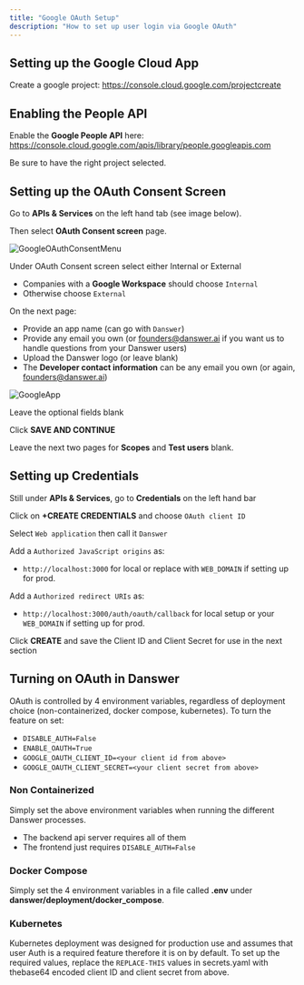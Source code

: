 ```yaml
---
title: "Google OAuth Setup"
description: "How to set up user login via Google OAuth"
---
```


## Setting up the Google Cloud App
Create a google project: https://console.cloud.google.com/projectcreate


## Enabling the People API
Enable the **Google People API** here: https://console.cloud.google.com/apis/library/people.googleapis.com

Be sure to have the right project selected.


## Setting up the OAuth Consent Screen
Go to **APIs & Services** on the left hand tab (see image below).

Then select **OAuth Consent screen** page.

![GoogleOAuthConsentMenu](/images/google_oauth_setup/GoogleOAuthConsentMenu.png)

Under OAuth Consent screen select either Internal or External
- Companies with a **Google Workspace** should choose `Internal`
- Otherwise choose `External`

On the next page:
- Provide an app name (can go with `Danswer`)
- Provide any email you own (or founders@danswer.ai if you want us to handle questions from your Danswer users)
- Upload the Danswer logo (or leave blank)
- The **Developer contact information** can be any email you own (or again, founders@danswer.ai)

![GoogleApp](/images/google_oauth_setup/GoogleApp.png)

Leave the optional fields blank

Click **SAVE AND CONTINUE**

Leave the next two pages for **Scopes** and **Test users** blank.


## Setting up Credentials
Still under **APIs & Services**, go to **Credentials** on the left hand bar

Click on **+CREATE CREDENTIALS** and choose `OAuth client ID`

Select `Web application` then call it `Danswer`

Add a `Authorized JavaScript origins` as:
- `http://localhost:3000` for local or replace with `WEB_DOMAIN` if setting up for prod.

Add a `Authorized redirect URIs` as:
- `http://localhost:3000/auth/oauth/callback` for local setup or your `WEB_DOMAIN` if setting up for prod.

Click **CREATE** and save the Client ID and Client Secret for use in the next section


## Turning on OAuth in Danswer
OAuth is controlled by 4 environment variables, regardless of deployment choice
(non-containerized, docker compose, kubernetes). To turn the feature on set:
- `DISABLE_AUTH=False`
- `ENABLE_OAUTH=True`
- `GOOGLE_OAUTH_CLIENT_ID=<your client id from above>`
- `GOOGLE_OAUTH_CLIENT_SECRET=<your client secret from above>`


### Non Containerized
Simply set the above environment variables when running the different Danswer processes.
- The backend api server requires all of them
- The frontend just requires `DISABLE_AUTH=False`


### Docker Compose
Simply set the 4 environment variables in a file called **.env** under **danswer/deployment/docker_compose**.


### Kubernetes
Kubernetes deployment was designed for production use and assumes that user Auth is a required feature therefore it is
on by default. To set up the required values, replace the `REPLACE-THIS` values in secrets.yaml with thebase64 encoded
client ID and client secret from above.
